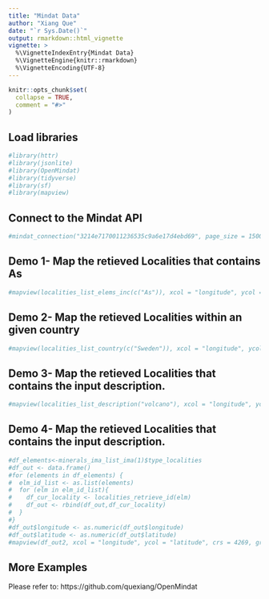 ```yaml
---
title: "Mindat Data"
author: "Xiang Que"
date: "`r Sys.Date()`"
output: rmarkdown::html_vignette
vignette: >
  %\VignetteIndexEntry{Mindat Data}
  %\VignetteEngine{knitr::rmarkdown}
  %\VignetteEncoding{UTF-8}
---
```


```r
knitr::opts_chunk$set(
  collapse = TRUE,
  comment = "#>"
)
```

## Load libraries 
```r
#library(httr)
#library(jsonlite)
#library(OpenMindat)
#library(tidyverse)
#library(sf)
#library(mapview)
```

## Connect to the Mindat API 
```r
#mindat_connection("3214e7170011236535c9a6e17d4ebd69", page_size = 1500)
```

## Demo 1- Map the retieved Localities that contains As
```r
#mapview(localities_list_elems_inc(c("As")), xcol = "longitude", ycol = "latitude", crs = 4269, grid = FALSE)#"Dy","Li"
```


## Demo 2- Map the retieved Localities within an given country
```r
#mapview(localities_list_country(c("Sweden")), xcol = "longitude", ycol = "latitude", crs = 4269, grid = FALSE)
```

## Demo 3- Map the retieved Localities that contains the input description. 
```r
#mapview(localities_list_description("volcano"), xcol = "longitude", ycol = "latitude", crs = 4269, grid = FALSE)
```

## Demo 4- Map the retieved Localities that contains the input description. 
```r
#df_elements<-minerals_ima_list_ima(1)$type_localities
#df_out <- data.frame()
#for (elements in df_elements) {
#  elm_id_list <- as.list(elements)
#  for (elm in elm_id_list){
#    df_cur_locality <- localities_retrieve_id(elm)
#    df_out <- rbind(df_out,df_cur_locality)
#  }
#}
#df_out$longitude <- as.numeric(df_out$longitude)
#df_out$latitude <- as.numeric(df_out$latitude)
#mapview(df_out2, xcol = "longitude", ycol = "latitude", crs = 4269, grid = FALSE)
```

## More Examples

Please refer to: https://github.com/quexiang/OpenMindat
